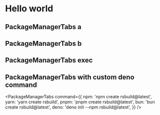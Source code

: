 
# Hello world

## PackageManagerTabs a

<PackageManagerTabs command="create rspress@latest" />

## PackageManagerTabs b

<PackageManagerTabs command="install rspress -D" />

## PackageManagerTabs exec

<PackageManagerTabs exec command="example-cli-tool --yes" />

## PackageManagerTabs with custom deno command

<PackageManagerTabs
  command={{
    npm: 'npm create rsbuild@latest',
    yarn: 'yarn create rsbuild',
    pnpm: 'pnpm create rsbuild@latest',
    bun: 'bun create rsbuild@latest',
    deno: 'deno init --npm rsbuild@latest',
  }}
/>
